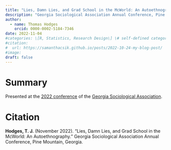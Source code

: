 ```yaml
---
title: "Lies, Damn Lies, and Grad School in the McWorld: An Autoethnography"
description: "Georgia Sociological Association Annual Conference, Pine Mountain"
author:
  - name: Thomas Hodges
    orcid: 0000-0002-5184-7346
date: 2022-11-04
#categories: \[R, Statistics, Research Design\] \# self-defined categories
#citation: 
#  url: https://samanthacsik.github.io/posts/2022-10-24-my-blog-post/ 
#image: 
draft: false
---
```


# Summary

Presented at the [2022 conference](https://www.georgiasociology.com/uploads/9/6/4/8/96484124/2022_gsa_final_program.pdf) of the [Georgia Sociological Association](https://www.georgiasociology.com).

# Citation

**Hodges, T. J.** (November 2022). “Lies, Damn Lies, and Grad School in the McWorld: An Autoethnography.” Georgia Sociological Association Annual Conference, Pine Mountain, Georgia.
